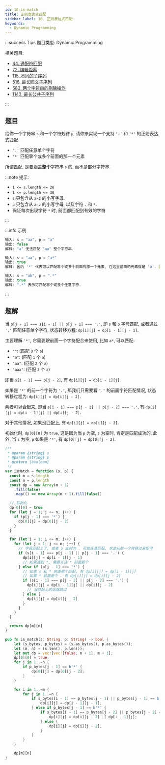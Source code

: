 ```yaml
---
id: 10-is-match
title: 正则表达式匹配
sidebar_label: 10. 正则表达式匹配
keywords:
  - Dynamic Programming
---
```


:::success Tips
题目类型: Dynamic Programming

相关题目:

- [44. 通配符匹配](/leetcode/hard/44-is-match)
- [72. 编辑距离](/leetcode/medium/72-min-distance)
- [115. 不同的子序列](/leetcode/hard/115-num-distinct)
- [516. 最长回文子序列](/leetcode/medium/516-longest-palindrome-subseq)
- [583. 两个字符串的删除操作](/leetcode/medium/583-min-distance)
- [1143. 最长公共子序列](/leetcode/medium/1143-longest-common-subsequence)

:::

## 题目

给你一个字符串 `s` 和一个字符规律 `p`, 请你来实现一个支持 `'.'` 和 `'*'` 的正则表达式匹配.

- `'.'` 匹配任意单个字符
- `'*'` 匹配零个或多个前面的那一个元素

所谓匹配, 是要涵盖**整个**字符串 `s` 的, 而不是部分字符串.

:::note 提示:

- `1 <= s.length <= 20`
- `1 <= p.length <= 30`
- `s` 只包含从 `a-z` 的小写字母.
- `p` 只包含从 `a-z` 的小写字母, 以及字符 `.` 和 `*`.
- 保证每次出现字符 `*` 时, 前面都匹配到有效的字符

:::

:::info 示例

```ts
输入: s = "aa", p = "a"
输出: false
解释: "a" 无法匹配 "aa" 整个字符串.
```

```ts
输入: s = "aa", p = "a*"
输出: true
解释: 因为 '*' 代表可以匹配零个或多个前面的那一个元素, 在这里前面的元素就是 'a'. 因此, 字符串 "aa" 可被视为 'a' 重复了一次.
```

```ts
输入: s = "ab", p = ".*"
输出: true
解释: ".*" 表示可匹配零个或多个任意字符.
```

:::

## 题解

当 `p[j - 1] === s[i - 1] || p[j - 1] === '.'`, 即 `s` 和 `p` 字母匹配, 或者通过 `'.'` 匹配任意单个字符, 状态转移方程: `dp[i][j] = dp[i - 1][j - 1]`.

主要理解 `'*'`, 它需要跟前面一个字符配合来使用, 比如 `a*`, 可以匹配:

- `""`: (匹配 `0` 个 `a`)
- `"a"`: (匹配 `1` 个 `a`)
- `"aa"`: (匹配 `2` 个 `a`)
- `"aaa"`: (匹配 `3` 个 `a`)

即当 `s[i - 1] === p[j - 2]`, 有 `dp[i][j] = dp[i - 1][j]`.

如果是 `'*'` 的前一个字符为 `'.'`, 那我们只需要看 `'.'` 的前面字符匹配情况, 状态转移过程为: `dp[i][j] = dp[i][j - 2]`.

两者可以合起来, 即当 `s[i - 1] === p[j - 2] || p[j - 2] === '.'`, 有 `dp[i][j] = dp[i - 1][j] || dp[i][j - 2]`.

对于其他情况, 如果没匹配上, 有 `dp[i][j] = dp[i][j - 2]`.

初始化时, `dp[0][0]` 为 `true`, 这是因为当 `p` 为空, `s` 为空时, 肯定是匹配成功的. 此外, 当 `s` 为空, `p` 如果是 `'*'`, 有 `dp[0][j] = dp[0][j - 2]`.


<Tabs>
  <TabItem value="JavaScript" label="JavaScript" default>

```ts
/**
 * @param {string} s
 * @param {string} p
 * @return {boolean}
 */
var isMatch = function (s, p) {
  const m = s.length
  const n = p.length
  const dp = new Array(m + 1)
    .fill(false)
    .map(() => new Array(n + 1).fill(false))

  // 初始化
  dp[0][0] = true
  for (let j = 1; j <= n; j++) {
    if (p[j - 1] === '*') {
      dp[0][j] = dp[0][j - 2]
    }
  }

  for (let i = 1; i <= m; i++) {
    for (let j = 1; j <= n; j++) {
      // 字母匹配上了, 或者 p 此时为 . 可能任意匹配, 状态从前一个转移过来即可
      if (s[i - 1] === p[j - 1] || p[j - 1] === '.') {
        dp[i][j] = dp[i - 1][j - 1]
        // 如果遇到 *, 需要关注 * 前面那个
      } else if (p[j - 1] === '*') {
        // 如果 s 和 * 前面那个匹配, 有 dp[i][j] = dp[i - 1][j]
        // 如果 * 前面是个 . 有 dp[i][j] = dp[i][j - 2]
        if (s[i - 1] === p[j - 2] || p[j - 2] === '.') {
          dp[i][j] = dp[i - 1][j] || dp[i][j - 2]
          // 没匹配上的话就跳过
        } else {
          dp[i][j] = dp[i][j - 2]
        }
      }
    }
  }

  return dp[m][n]
}
```

</TabItem>
<TabItem value="Rust" label="Rust">

```rust
pub fn is_match(s: String, p: String) -> bool {
    let (s_bytes, p_bytes) = (s.as_bytes(), p.as_bytes());
    let (m, n) = (s.len(), p.len());
    let mut dp = vec![vec![false; n + 1]; m + 1];
    dp[0][0] = true;
    for j in 1..=n {
        if p_bytes[j - 1] == b'*' {
            dp[0][j] = dp[0][j - 2];
        }
    }

    for i in 1..=m {
        for j in 1..=n {
            if s_bytes[i - 1] == p_bytes[j - 1] || p_bytes[j - 1] == b'.' {
                dp[i][j] = dp[i - 1][j - 1];
            } else if p_bytes[j - 1] == b'*' {
                if s_bytes[i - 1] == p_bytes[j - 2] || p_bytes[j - 2] == b'.' {
                    dp[i][j] = dp[i][j - 2] || dp[i - 1][j];
                } else {
                    dp[i][j] = dp[i][j - 2];
                }
            }
        }
    }

    dp[m][n]
}
```

</TabItem>
</Tabs>
